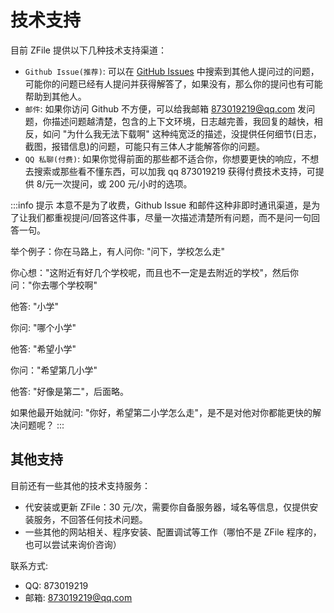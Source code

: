 # 技术支持

目前 ZFile 提供以下几种技术支持渠道：

- `Github Issue(推荐)`: 可以在 [GitHub Issues](https://github.com/zfile-dev/zfile/issues) 中搜索到其他人提问过的问题，可能你的问题已经有人提问并获得解答了，如果没有，那么你的提问也有可能帮助到其他人。
- `邮件`: 如果你访问 Github 不方便，可以给我邮箱 873019219@qq.com 发问题，你描述问题越清楚，包含的上下文环境，日志越完善，我回复的越快，相反，如问 "为什么我无法下载啊" 这种纯宽泛的描述，没提供任何细节(日志，截图，报错信息)的问题，可能只有三体人才能解答你的问题。
- `QQ 私聊(付费)`: 如果你觉得前面的那些都不适合你，你想要更快的响应，不想去搜索或那些看不懂东西，可以加我 qq 873019219 获得付费技术支持，可提供 8/元一次提问，或 200 元/小时的选项。

:::info 提示
本意不是为了收费，Github Issue 和邮件这种非即时通讯渠道，是为了让我们都重视提问/回答这件事，尽量一次描述清楚所有问题，而不是问一句回答一句。

举个例子：你在马路上，有人问你: "问下，学校怎么走"

你心想："这附近有好几个学校呢，而且也不一定是去附近的学校"，然后你问："你去哪个学校啊"

他答: "小学"

你问: "哪个小学"

他答: "希望小学"

你问："希望第几小学"

他答: "好像是第二"，后面略。

如果他最开始就问: "你好，希望第二小学怎么走"，是不是对他对你都能更快的解决问题呢？
:::


## 其他支持

目前还有一些其他的技术支持服务：

- 代安装或更新 ZFile：30 元/次，需要你自备服务器，域名等信息，仅提供安装服务，不回答任何技术问题。
- 一些其他的网站相关、程序安装、配置调试等工作（哪怕不是 ZFile 程序的，也可以尝试来询价咨询）

联系方式:
- QQ: 873019219
- 邮箱: 873019219@qq.com